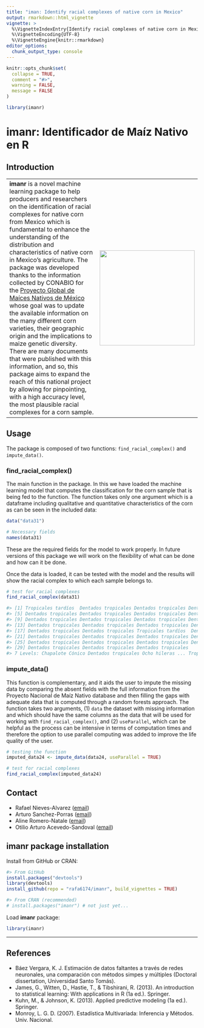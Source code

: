 ```yaml
---
title: "iman: Identify racial complexes of native corn in Mexico"
output: rmarkdown::html_vignette
vignette: >
  %\VignetteIndexEntry{Identify racial complexes of native corn in Mexico}
  %\VignetteEncoding{UTF-8}
  %\VignetteEngine{knitr::rmarkdown}
editor_options: 
  chunk_output_type: console
---
```


```r
knitr::opts_chunk$set(
  collapse = TRUE,
  comment = "#>",
  warning = FALSE,
  message = FALSE
)

library(imanr)
```

# imanr: Identificador de Maíz Nativo en R

## Introduction

|                                                                                                                                                                                                                                                                                                                                                                                                                                                                                                                                                                                                                                                                                                                                                                                                                                                                                                                 |                                        |
|--------------------------------------------------------|----------------|
| **imanr** is a novel machine learning package to help producers and researchers on the identification of racial complexes for native corn from Mexico which is fundamental to enhance the understanding of the distribution and characteristics of native corn in Mexico's agriculture. The package was developed thanks to the information collected by CONABIO for the [Proyecto Global de Maíces Nativos de México](https://www.biodiversidad.gob.mx/diversidad/proyectoMaices) whose goal was to update the available information on the many different corn varieties, their geographic origin and the implications to maize genetic diversity. There are many documents that were published with this information, and so, this package aims to expand the reach of this national project by allowing for pinpointing, with a high accuracy level, the most plausible racial complexes for a corn sample. | ![](images/hex-imanr.png){width="250"} |

## Usage

The package is composed of two functions: `find_racial_complex()` and `impute_data()`.

### find_racial_complex()

The main function in the package. In this we have loaded the machine learning model that computes the classification for the corn sample that is being fed to the function. The function takes only one argument which is a dataframe including qualitative and quantitative characteristics of the corn as can be seen in the included data:

```r
data("data31")

# Necessary fields
names(data31)
```

These are the required fields for the model to work properly. In future versions of this package we will work on the flexibility of what can be done and how can it be done.

Once the data is loaded, it can be tested with the model and the results will show the racial complex to which each sample belongs to.

```r
# test for racial complexes
find_racial_complex(data31)

#> [1] Tropicales tardíos  Dentados tropicales Dentados tropicales Dentados tropicales
#> [5] Dentados tropicales Dentados tropicales Dentados tropicales Dentados tropicales
#> [9] Dentados tropicales Dentados tropicales Dentados tropicales Dentados tropicales
#> [13] Dentados tropicales Dentados tropicales Dentados tropicales Dentados tropicales
#> [17] Dentados tropicales Dentados tropicales Tropicales tardíos  Dentados tropicales
#> [21] Dentados tropicales Dentados tropicales Dentados tropicales Dentados tropicales
#> [25] Dentados tropicales Dentados tropicales Dentados tropicales Dentados tropicales
#> [29] Dentados tropicales Dentados tropicales Dentados tropicales
#> 7 Levels: Chapalote Cónico Dentados tropicales Ocho hileras ... Tropicales tardíos
```

### impute_data()

This function is complementary, and it aids the user to impute the missing data by comparing the absent fields with the full information from the Proyecto Nacional de Maíz Nativo database and then filling the gaps with adequate data that is computed through a random forests approach. The function takes two arguments, (1) `data` the dataset with missing information and which should have the same columns as the data that will be used for working with `find_racial_complex()`, and (2) `useParallel`, which can be helpful as the process can be intensive in terms of computation times and therefore the option to use parallel computing was added to improve the life quality of the user.

```r
# testing the function
imputed_data24 <- impute_data(data24, useParallel = TRUE)

# test for racial complexes
find_racial_complex(imputed_data24)
```

## Contact

-   Rafael Nieves-Alvarez ([email](nievesalvarez1618@gmail.com))
-   Arturo Sanchez-Porras ([email](sp.arturo@gmail.com))
-   Aline Romero-Natale ([email](ronatale@gmail.com))
-   Otilio Arturo Acevedo-Sandoval ([email](acevedo@uaeh.edu.mx))

## imanr package installation

Install from GitHub or CRAN:

```r
#> From GitHub
install.packages("devtools")
library(devtools)
install_github(repo = "rafa6174/imanr", build_vignettes = TRUE)

#> From CRAN (recommended)
# install.packages("imanr") # not just yet...

```

Load **imanr** package:

```r
library(imanr)
```

------------------------------------------------------------------------

## References

-   Báez Vergara, K. J. Estimación de datos faltantes a través de redes neuronales, una comparación con métodos simpes y múltiples (Doctoral dissertation, Universidad Santo Tomás).
-   James, G., Witten, D., Hastie, T., & Tibshirani, R. (2013). An introduction to statistical learning: With applications in R (1a ed.). Springer.
-   Kuhn, M., & Johnson, K. (2013). Applied predictive modeling (1a ed.). Springer.
-   Monroy, L. G. D. (2007). Estadística Multivariada: Inferencia y Métodos. Univ. Nacional.
